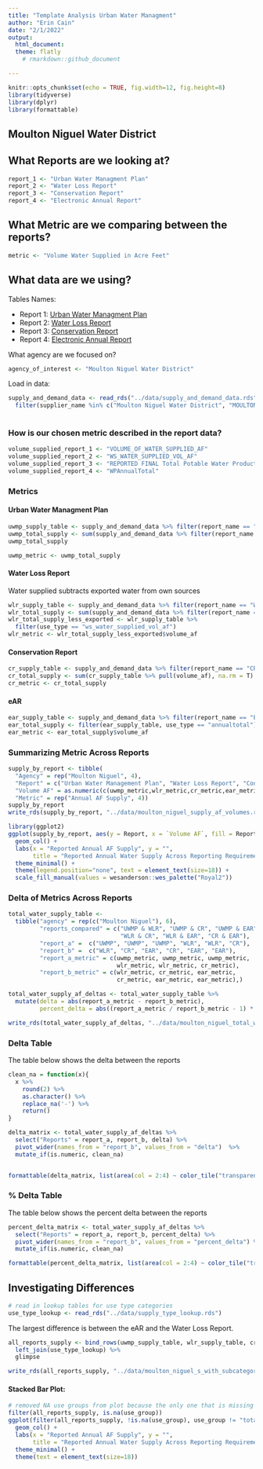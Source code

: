 ```yaml
---
title: "Template Analysis Urban Water Managment"
author: "Erin Cain"
date: "2/1/2022"
output: 
  html_document:
  theme: flatly
    # rmarkdown::github_document

---
```


```r
knitr::opts_chunk$set(echo = TRUE, fig.width=12, fig.height=8)
library(tidyverse)
library(dplyr)
library(formattable)
```

## Moulton Niguel Water District
 
## What Reports are we looking at? 

```r
report_1 <- "Urban Water Managment Plan"
report_2 <- "Water Loss Report"
report_3 <- "Conservation Report"
report_4 <- "Electronic Annual Report"
```

## What Metric are we comparing between the reports?

```r
metric <- "Volume Water Supplied in Acre Feet"
```

## What data are we using?

Tables Names: 

* Report 1: [Urban Water Managment Plan](https://wuedata.water.ca.gov/uwmp_export_2020.asp)
* Report 2: [Water Loss Report](https://wuedata.water.ca.gov/awwa_export)
* Report 3: [Conservation Report](https://www.waterboards.ca.gov/water_issues/programs/conservation_portal/conservation_reporting.html)
* Report 4: [Electronic Annual Report](https://www.waterboards.ca.gov/drinking_water/certlic/drinkingwater/eardata.html)

What agency are we focused on? 

```r
agency_of_interest <- "Moulton Niguel Water District"
```


Load in data: 
```r
supply_and_demand_data <- read_rds("../data/supply_and_demand_data.rds") %>% 
  filter(supplier_name %in% c("Moulton Niguel Water District", "MOULTON NIGUEL WATER DISTRICT"))
  
```

### How is our chosen metric described in the report data?

```r
volume_supplied_report_1 <- "VOLUME_OF_WATER_SUPPLIED_AF"
volume_supplied_report_2 <- "WS_WATER_SUPPLIED_VOL_AF"
volume_supplied_report_3 <- "REPORTED FINAL Total Potable Water Production"
volume_supplied_report_4 <- "WPAnnualTotal"
```


### Metrics {.tabset}

#### Urban Water Managment Plan

```r
uwmp_supply_table <- supply_and_demand_data %>% filter(report_name == "UWMP", category == "supply")
uwmp_total_supply <- sum(supply_and_demand_data %>% filter(report_name == "UWMP", category == "supply") %>% pull(volume_af), na.rm = T) # Summing together categories describes above
uwmp_total_supply

uwmp_metric <- uwmp_total_supply
```

#### Water Loss Report 

Water supplied subtracts exported water from own sources

```r
wlr_supply_table <- supply_and_demand_data %>% filter(report_name == "WLR", year == 2020, category == "supply" | category == "supply total")
wlr_total_supply <- sum(supply_and_demand_data %>% filter(report_name == "WLR", category == "supply", use_type != "ws_exported_vol_af", year == 2020) %>% pull(volume_af), na.rm = T) # Summing together categories describes above
wlr_total_supply_less_exported <- wlr_supply_table %>%
  filter(use_type == "ws_water_supplied_vol_af")
wlr_metric <- wlr_total_supply_less_exported$volume_af
```

#### Conservation Report 

```r
cr_supply_table <- supply_and_demand_data %>% filter(report_name == "CR", year == 2020, category == "supply" | category == "supply total")
cr_total_supply <- sum(cr_supply_table %>% pull(volume_af), na.rm = T)
cr_metric <- cr_total_supply
```

#### eAR

```r
ear_supply_table <- supply_and_demand_data %>% filter(report_name == "EAR", year == 2020, category == "supply total", !grepl("max", use_type))
ear_total_supply <- filter(ear_supply_table, use_type == "annualtotal")
ear_metric <- ear_total_supply$volume_af
```

### Summarizing Metric Across Reports 

```r
supply_by_report <- tibble(
  "Agency" = rep("Moulton Niguel", 4),
  "Report" = c("Urban Water Management Plan", "Water Loss Report", "Conservation Report", "Electronic Annual Report"),
  "Volume AF" = as.numeric(c(uwmp_metric,wlr_metric,cr_metric,ear_metric)),
  "Metric" = rep("Annual AF Supply", 4))
supply_by_report
write_rds(supply_by_report, "../data/moulton_niguel_supply_af_volumes.rds")
```

```r
library(ggplot2)
ggplot(supply_by_report, aes(y = Report, x = `Volume AF`, fill = Report)) +
  geom_col() + 
  labs(x = "Reported Annual AF Supply", y = "", 
       title = "Reported Annual Water Supply Across Reporting Requirements") +
  theme_minimal() +
  theme(legend.position="none", text = element_text(size=18)) + 
  scale_fill_manual(values = wesanderson::wes_palette("Royal2"))

```

### Delta of Metrics Across Reports {.tabset}

```r
total_water_supply_table <- 
  tibble("agency" = rep(c("Moulton Niguel"), 6),
         "reports_compared" = c("UWMP & WLR", "UWMP & CR", "UWMP & EAR", 
                                "WLR & CR", "WLR & EAR", "CR & EAR"),
         "report_a" =  c("UWMP", "UWMP", "UWMP", "WLR", "WLR", "CR"),
         "report_b" =  c("WLR", "CR", "EAR", "CR", "EAR", "EAR"),
         "report_a_metric" = c(uwmp_metric, uwmp_metric, uwmp_metric,
                               wlr_metric, wlr_metric, cr_metric), 
         "report_b_metric" = c(wlr_metric, cr_metric, ear_metric, 
                               cr_metric, ear_metric, ear_metric),)

total_water_supply_af_deltas <- total_water_supply_table %>% 
  mutate(delta = abs(report_a_metric - report_b_metric), 
         percent_delta = abs((report_a_metric / report_b_metric - 1) * 100))

write_rds(total_water_supply_af_deltas, "../data/moulton_niguel_total_water_supply_af_deltas.rds")
```

### Delta Table 

The table below shows the delta between the reports

```r

clean_na = function(x){
  x %>%
    round(2) %>%
    as.character() %>%
    replace_na('-') %>%
    return()
}

delta_matrix <- total_water_supply_af_deltas %>% 
  select("Reports" = report_a, report_b, delta) %>%
  pivot_wider(names_from = "report_b", values_from = "delta")  %>%
  mutate_if(is.numeric, clean_na)


formattable(delta_matrix, list(area(col = 2:4) ~ color_tile("transparent", "pink")))
```

### % Delta Table 

The table below shows the percent delta between the reports

```r
percent_delta_matrix <- total_water_supply_af_deltas %>% 
  select("Reports" = report_a, report_b, percent_delta) %>%
  pivot_wider(names_from = "report_b", values_from = "percent_delta") %>%
  mutate_if(is.numeric, clean_na)

formattable(percent_delta_matrix, list(area(col = 2:4) ~ color_tile("transparent", "pink")))
```


## Investigating Differences 

```r
# read in lookup tables for use type categories
use_type_lookup <- read_rds("../data/supply_type_lookup.rds")
```

The largest difference is between the eAR and the Water Loss Report.  

```r
all_reports_supply <- bind_rows(uwmp_supply_table, wlr_supply_table, cr_supply_table, ear_supply_table) %>% 
  left_join(use_type_lookup) %>%
  glimpse

write_rds(all_reports_supply, "../data/moulton_niguel_s_with_subcategories.rds")
```

#### Stacked Bar Plot: 
```r
# removed NA use groups from plot because the only one that is missing is "total"
filter(all_reports_supply, is.na(use_group))
ggplot(filter(all_reports_supply, !is.na(use_group), use_group != "total volume"), aes(y = report_name, x = volume_af, fill = use_group)) +
  geom_col() + 
  labs(x = "Reported Annual AF Supply", y = "", 
       title = "Reported Annual Water Supply Across Reporting Requirements") +
  theme_minimal() +
  theme(text = element_text(size=18)) 
```

